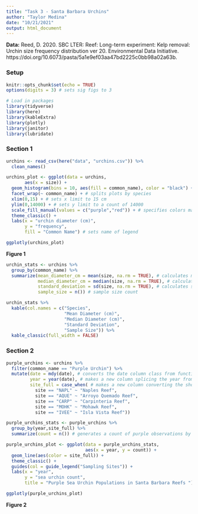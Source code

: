 ```yaml
---
title: "Task 3 - Santa Barbara Urchins"
author: "Taylor Medina"
date: "10/21/2021"
output: html_document
---
```


**Data:** Reed, D. 2020. SBC LTER: Reef: Long-term experiment: Kelp removal: Urchin size frequency distribution ver 20. Environmental Data Initiative. https://doi.org/10.6073/pasta/5a1e9ef03aa47bd2225c0bb98a02a63b. 

### Setup
```r
knitr::opts_chunk$set(echo = TRUE)
options(digits = 3) # sets sig figs to 3

# Load in packages
library(tidyverse)
library(here)
library(kableExtra)
library(plotly)
library(janitor)
library(lubridate)

```

### Section 1
```r

urchins <- read_csv(here("data", "urchins.csv")) %>% 
  clean_names()

urchins_plot <- ggplot(data = urchins,
       aes(x = size)) +
  geom_histogram(bins = 10, aes(fill = common_name), color = "black") +
  facet_wrap(~ common_name) + # splits plots by species
  xlim(0,15) + # sets x limit to 15 cm
  ylim(0,14000) + # sets y limit to a count of 14000
  scale_fill_manual(values = c("purple","red")) + # specifies colors manually
  theme_classic() +
  labs(x = "urchin diameter (cm)",
       y = "frequency",
       fill = "Common Name") # sets name of legend

ggplotly(urchins_plot)

```
**Figure 1**

```r

urchin_stats <- urchins %>% 
  group_by(common_name) %>% 
  summarize(mean_diameter_cm = mean(size, na.rm = TRUE), # calculates mean diameter
            median_diameter_cm = median(size, na.rm = TRUE), # calculates median diameter
            standard_deviation = sd(size, na.rm = TRUE), # calculates standard deviation 
            sample_size = n()) # sample size count

urchin_stats %>% 
  kable(col.names = c("Species", 
                      "Mean Diameter (cm)",
                      "Median Diameter (cm)",
                      "Standard Deviation",
                      "Sample Size")) %>% 
  kable_classic(full_width = FALSE)

```

### Section 2
```r

purple_urchins <- urchins %>% 
  filter(common_name == "Purple Urchin") %>% 
  mutate(date = mdy(date), # converts the date column class from function to date
         year = year(date), # makes a new column splicing the year from the date column
         site_full = case_when( # makes a new column converting the short names to the full names of the sites
           site == "NAPL" ~ "Naples Reef",
           site == "AQUE" ~ "Arroyo Quemado Reef",
           site == "CARP" ~ "Carpinteria Reef",
           site == "MOHK" ~ "Mohawk Reef",
           site == "IVEE" ~ "Isla Vista Reef"))

purple_urchins_stats <- purple_urchins %>% 
  group_by(year,site_full) %>% 
  summarize(count = n()) # generates a count of purple observations by year and site

```

```r

purple_urchins_plot <- ggplot(data = purple_urchins_stats,
                              aes(x = year, y = count)) +
  geom_line(aes(color = site_full)) +
  theme_classic() +
  guides(col = guide_legend("Sampling Sites")) +
  labs(x = "year",
       y = "sea urchin count",
       title = "Purple Sea Urchin Populations in Santa Barbara Reefs ") 

ggplotly(purple_urchins_plot)

```
**Figure 2**
